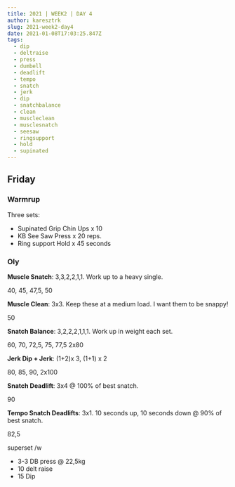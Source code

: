 ```yaml
---
title: 2021 | WEEK2 | DAY 4
author: karesztrk
slug: 2021-week2-day4
date: 2021-01-08T17:03:25.847Z
tags:
  - dip
  - deltraise
  - press
  - dumbell
  - deadlift
  - tempo
  - snatch
  - jerk
  - dip
  - snatchbalance
  - clean
  - muscleclean
  - musclesnatch
  - seesaw
  - ringsupport
  - hold
  - supinated
---
```


## Friday

### Warmrup

Three sets:

- Supinated Grip Chin Ups x 10
- KB See Saw Press x 20 reps.
- Ring support Hold x 45 seconds

### Oly

**Muscle Snatch**: 3,3,2,2,1,1. Work up to a heavy single.

40, 45, 47,5, 50

**Muscle Clean**: 3x3. Keep these at a medium load. I want them to be snappy!

50

**Snatch Balance**: 3,2,2,2,1,1,1. Work up in weight each set.

60, 70, 72,5, 75, 77,5 2x80

**Jerk Dip + Jerk**: (1+2)x 3, (1+1) x 2

80, 85, 90, 2x100

**Snatch Deadlift**: 3x4 @ 100% of best snatch.

90

**Tempo Snatch Deadlifts**: 3x1. 10 seconds up, 10 seconds down @ 90% of best snatch.

82,5

superset /w

- 3-3 DB press @ 22,5kg
- 10 delt raise
- 15 Dip
